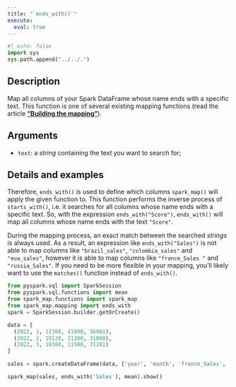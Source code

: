 ```yaml
---
title: "`ends_with()`"
execute:
  eval: true
---
```


```python
#| echo: false
import sys
sys.path.append("../../.")
```


## Description

Map all columns of your Spark DataFrame whose name ends with a specific text. This function is one of several existing mapping functions (read the article [**"Building the mapping"**](articles/building-mapping.qmd)).

## Arguments

- `text`: a *string* containing the text you want to search for;

## Details and examples

Therefore, `ends_with()` is used to define which columns `spark_map()` will apply the given function to. This function performs the inverse process of `starts_with()`, i.e. it searches for all columns whose name ends with a specific text. So, with the expression `ends_with("Score")`, `ends_with()` will map all columns whose name ends with the text `"Score"`.

During the mapping process, an exact match between the searched *strings* is always used. As a result, an expression like `ends_with("Sales")` is not able to map columns like `"brazil_sales"`, `"colombia_sales"` and `"eua_sales"`, however it is able to map columns like `"france_Sales "` and `"russia_Sales"`. If you need to be more flexible in your mapping, you'll likely want to use the `matches()` function instead of `ends_with()`.

```python
from pyspark.sql import SparkSession
from pyspark.sql.functions import mean
from spark_map.functions import spark_map
from spark_map.mapping import ends_with
spark = SparkSession.builder.getOrCreate()

data = [
  (2022, 1, 12300, 41000, 36981),
  (2022, 2, 19120, 21300, 31000),
  (2022, 3, 18380, 11500, 31281)
]

sales = spark.createDataFrame(data, ['year', 'month', 'france_Sales', 'brazil_sales', 'russia_Sales'])

spark_map(sales, ends_with('Sales'), mean).show()
```

